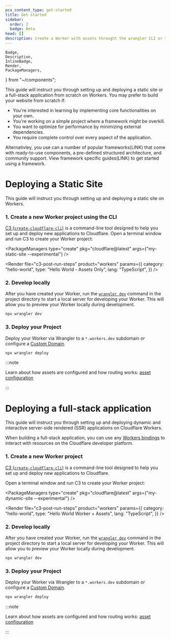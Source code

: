 ```yaml
---
pcx_content_type: get-started
title: Get started
sidebar:
  order: 2
  badge: Beta
head: []
description: Create a Worker with assets throught the wrangler CLI or through a Git integration.
---
```


	Badge,
	Description,
	InlineBadge,
	Render,
	PackageManagers,
} from "~/components";

This guide will instruct you through setting up and deploying a static site or a full-stack application from scratch on Workers. You may prefer to build your website from scratch if:

- You're interested in learning by implementing core functionalities on your own.
- You're working on a simple project where a framework might be overkill.
- You want to optimize for performance by minimizing external dependencies.
- You require complete control over every aspect of the application.

Alternativley, you use can a number of popular frameworks(LINK) that come with ready-to-use components, a pre-defined structured architecture, and community support. View framework specific guides(LINK) to get started using a framework.

# Deploying a Static Site

This guide will instruct you through setting up and deploying a static site on Workers.

### 1. Create a new Worker project using the CLI

[C3 (`create-cloudflare-cli`)](https://github.com/cloudflare/workers-sdk/tree/main/packages/create-cloudflare) is a command-line tool designed to help you set up and deploy new applications to Cloudflare. Open a terminal window and run C3 to create your Worker project:

<PackageManagers
	type="create"
	pkg="cloudflare@latest"
	args={"my-static-site --experimental"}
/>

<Render
	file="c3-post-run-steps"
	product="workers"
	params={{
		category: "hello-world",
		type: "Hello World - Assets Only",
		lang: "TypeScript",
	}}
/>

### 2. Develop locally

After you have created your Worker, run the [`wrangler dev`](/workers/wrangler/commands/#dev) command in the project directory to start a local server for developing your Worker. This will allow you to preview your Worker locally during development.

```sh
npx wrangler dev
```

### 3. Deploy your Project

Deploy your Worker via Wrangler to a `*.workers.dev` subdomain or configure a [Custom Domain](/workers/configuration/routing/custom-domains/).

```sh
npx wrangler deploy
```

:::note

Learn about how assets are configured and how routing works: [asset configuration](/workers/configuration/assets/)

:::

# Deploying a full-stack application

This guide will instruct you through setting up and deploying dynamic and interactive server-side rendered (SSR) applications on Cloudflare Workers.

When building a full-stack application, you can use any [Workers bindings](/workers/runtime-apis/bindings/) to interact with resources on the Cloudflare developer platform.

### 1. Create a new Worker project

[C3 (`create-cloudflare-cli`)](https://github.com/cloudflare/workers-sdk/tree/main/packages/create-cloudflare) is a command-line tool designed to help you set up and deploy new applications to Cloudflare.

Open a terminal window and run C3 to create your Worker project:

<PackageManagers
	type="create"
	pkg="cloudflare@latest"
	args={"my-dynamic-site --experimental"}
/>

<Render
	file="c3-post-run-steps"
	product="workers"
	params={{
		category: "hello-world",
		type: "Hello World Worker + Assets",
		lang: "TypeScript",
	}}
/>

### 2. Develop locally

After you have created your Worker, run the [`wrangler dev`](/workers/wrangler/commands/#dev) command in the project directory to start a local server for developing your Worker. This will allow you to preview your Worker locally during development.

```sh
npx wrangler dev
```

### 3. Deploy your Project

Deploy your Worker via Wrangler to a `*.workers.dev` subdomain or configure a [Custom Domain](/workers/configuration/routing/custom-domains/).

```sh
npx wrangler deploy
```

:::note

Learn about how assets are configured and how routing works: [asset configuration](/workers/configuration/assets/)

:::
